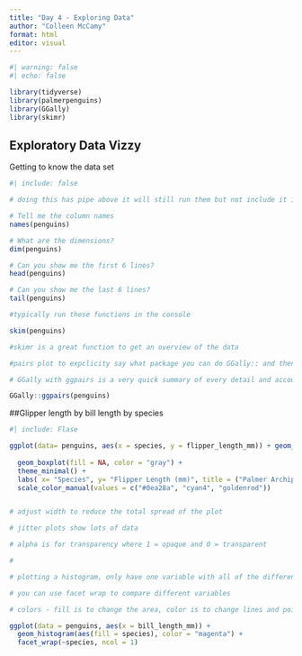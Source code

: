 ```yaml
---
title: "Day 4 - Exploring Data"
author: "Colleen McCamy"
format: html
editor: visual
---
```


```r
#| warning: false
#| echo: false

library(tidyverse)
library(palmerpenguins)
library(GGally)
library(skimr)

```

## Exploratory Data Vizzy

Getting to know the data set

```r
#| include: false

# doing this has pipe above it will still run them but not include it in the render but will still be able to use this any values stored here later if needed

# Tell me the column names
names(penguins)

# What are the dimensions?
dim(penguins)

# Can you show me the first 6 lines?
head(penguins)

# Can you show me the last 6 lines?
tail(penguins)

#typically run these functions in the console

```

```r

skim(penguins)

#skimr is a great function to get an overview of the data

```


```r


#pairs plot to expclicity say what package you can do GGally:: and then funciton name; 

# GGally with ggpairs is a very quick summary of every detail and accounts of relationships with all ways. GGally is a wrapper for all of GG plots and made and formatted in the grid

GGally::ggpairs(penguins)

```


##Glipper length by bill length by species

```r

#| include: Flase

ggplot(data= penguins, aes(x = species, y = flipper_length_mm)) + geom_jitter(width = 0.2, 
                                                                              alpha = 0.5, aes(color = species)) +
  geom_boxplot(fill = NA, color = "gray") +
  theme_minimal() + 
  labs( x= "Species", y= "Flipper Length (mm)", title = ("Palmer Archipelago Penguin Flippers")) +
  scale_color_manual(values = c("#0ea28a", "cyan4", "goldenrod"))


# adjust width to reduce the total spread of the plot

# jitter plots show lots of data

# alpha is for transparency where 1 = opaque and 0 = transparent

# 

```

```r

# plotting a histogram, only have one variable with all of the different values for that variable

# you can use facet wrap to compare different variables

# colors - fill is to change the area, color is to change lines and points

ggplot(data = penguins, aes(x = bill_length_mm)) + 
  geom_histogram(aes(fill = species), color = "magenta") + 
  facet_wrap(~species, ncol = 1) 


```

